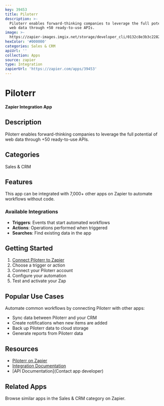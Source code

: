 ```yaml
---
key: 39453
title: Piloterr
description: >-
  Piloterr enables forward-thinking companies to leverage the full potential of
  web data through +50 ready-to-use APIs.
image: >-
  https://zapier-images.imgix.net/storage/developer_cli/0132c8e3b3c228219a8ec5777ed88927.png?auto=format%2Ccompress&ixlib=python-3.0.0&q=50
hexColor: '#000000'
categories: Sales & CRM
apiUrl: ''
collection: Apps
source: zapier
type: Integration
zapierUrl: 'https://zapier.com/apps/39453'
---
```

# Piloterr

**Zapier Integration App**

## Description

Piloterr enables forward-thinking companies to leverage the full potential of web data through +50 ready-to-use APIs.

## Categories

Sales & CRM

## Features

This app can be integrated with 7,000+ other apps on Zapier to automate workflows without code.

### Available Integrations

- **Triggers**: Events that start automated workflows
- **Actions**: Operations performed when triggered
- **Searches**: Find existing data in the app

## Getting Started

1. [Connect Piloterr to Zapier](https://zapier.com/apps/39453)
2. Choose a trigger or action
3. Connect your Piloterr account
4. Configure your automation
5. Test and activate your Zap

## Popular Use Cases

Automate common workflows by connecting Piloterr with other apps:

- Sync data between Piloterr and your CRM
- Create notifications when new items are added
- Back up Piloterr data to cloud storage
- Generate reports from Piloterr data

## Resources

- [Piloterr on Zapier](https://zapier.com/apps/39453)
- [Integration Documentation](https://zapier.com/apps/39453/integrations)
- [API Documentation](Contact app developer)

## Related Apps

Browse similar apps in the Sales & CRM category on Zapier.
